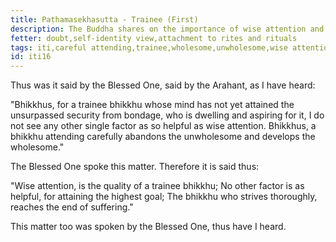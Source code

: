 ```yaml
---
title: Paṭhamasekhasutta - Trainee (First)
description: The Buddha shares on the importance of wise attention and careful attending for a trainee bhikkhu.
fetter: doubt,self-identity view,attachment to rites and rituals
tags: iti,careful attending,trainee,wholesome,unwholesome,wise attention
id: iti16
---
```


Thus was it said by the Blessed One, said by the Arahant, as I have heard:

"Bhikkhus, for a trainee bhikkhu whose mind has not yet attained the unsurpassed security from bondage, who is dwelling and aspiring for it, I do not see any other single factor as so helpful as wise attention. Bhikkhus, a bhikkhu attending carefully abandons the unwholesome and develops the wholesome."

The Blessed One spoke this matter. Therefore it is said thus:

"Wise attention,
is the quality of a trainee bhikkhu;
No other factor is as helpful,
for attaining the highest goal;
The bhikkhu who strives thoroughly,
reaches the end of suffering."

This matter too was spoken by the Blessed One, thus have I heard.